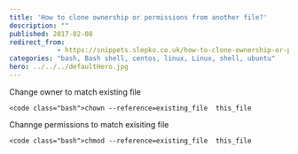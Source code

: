 ```yaml
---
title: 'How to clone ownership or permissions from another file?'
description: ""
published: 2017-02-08
redirect_from:
            - https://snippets.slepko.co.uk/how-to-clone-ownership-or-permissions-from-another-file/
categories: "bash, Bash shell, centos, linux, Linux, shell, ubuntu"
hero: ../../../defaultHero.jpg
---
```

Change owner to match existing file

```
<code class="bash">chown --reference=existing_file  this_file
```

Channge permissions to match exisiting file

```
<code class="bash">chmod --reference=existing_file  this_file
```
